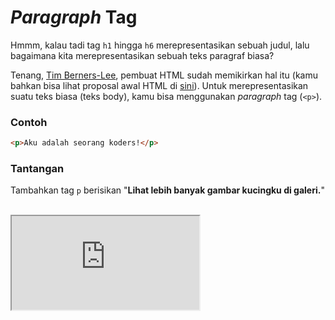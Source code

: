 # _Paragraph_ Tag

Hmmm, kalau tadi tag `h1` hingga `h6` merepresentasikan sebuah judul, lalu bagaimana kita merepresentasikan sebuah teks paragraf biasa?

Tenang, [Tim Berners-Lee](https://en.wikipedia.org/wiki/Tim_Berners-Lee), pembuat HTML sudah memikirkan hal itu (kamu bahkan bisa lihat proposal awal HTML di [sini](http://info.cern.ch/hypertext/WWW/MarkUp/Tags.html)). Untuk merepresentasikan suatu teks biasa (teks body), kamu bisa menggunakan _paragraph_ tag (`<p>`).

### Contoh

```html
<p>Aku adalah seorang koders!</p>
```

### Tantangan

Tambahkan tag `p` berisikan "**Lihat lebih banyak gambar kucingku di galeri.**"

<br />

<iframe
  src="https://stackblitz.com/fork/ngodingorg-a3?ctl=1&embed=1&file=index.html&hideExplorer=1"
  style={{ width: "100%", height: "564px" }}
/>

### Solusi

[Buka Solusi](https://stackblitz.com/fork/ngodingorg-a3-solution?embed=1&file=index.html)
